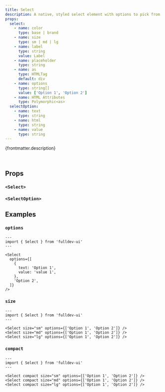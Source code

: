 ```yaml
---
title: Select
description: A native, styled select element with options to pick from.
props:
  select:
    - name: color
      type: base | brand
    - name: size
      type: sm | md | lg
    - name: label
      type: string
      value: Label
    - name: placeholder
      type: string
    - name: as
      type: HTMLTag
      default: div
    - name: options
      type: string[]
      value: ['Option 1', 'Option 2']
    - name: HTML Attributes
      type: Polymorphic<as>
  selectOption:
    - name: text
      type: string
    - name: html
      type: string
    - name: value
      type: string
---
```



{frontmatter.description}

<br />

<Story title={frontmatter.title} props={frontmatter.props.select} />

## Props

### `<Select>`

<PropsTable props={frontmatter.props.select} />

### `<SelectOption>`

<PropsTable props={frontmatter.props.selectOption} />

## Examples

### `options`

```astro live
---
import { Select } from 'fulldev-ui'
---

<Select
  options={[
    {
      text: 'Option 1',
      value: 'value 1',
    },
    'Option 2',
  ]}
/>
```

### `size`

<SizeProp />

```astro live
---
import { Select } from 'fulldev-ui'
---

<Select size="sm" options={['Option 1', 'Option 2']} />
<Select size="md" options={['Option 1', 'Option 2']} />
<Select size="lg" options={['Option 1', 'Option 2']} />
```

### `compact`

<CompactProp />

```astro live
---
import { Select } from 'fulldev-ui'
---

<Select compact size="sm" options={['Option 1', 'Option 2']} />
<Select compact size="md" options={['Option 1', 'Option 2']} />
<Select compact size="lg" options={['Option 1', 'Option 2']} />
```

